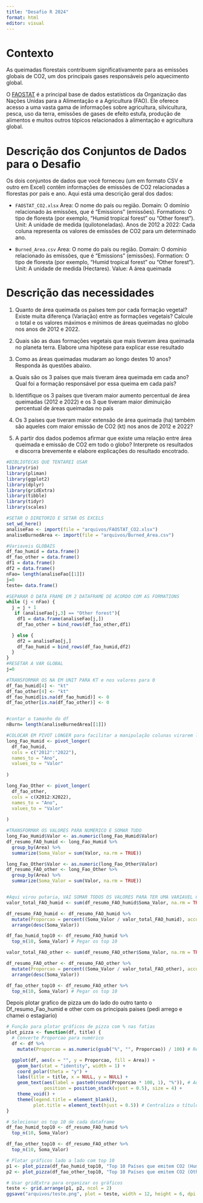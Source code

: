 ```yaml
---
title: "Desafio R 2024"
format: html
editor: visual
---
```


# Contexto

As queimadas florestais contribuem significativamente para as emissões globais de CO2, um dos principais gases responsáveis pelo aquecimento global.

O [FAOSTAT](https://www.fao.org/faostat/en/#data) é a principal base de dados estatísticos da Organização das Nações Unidas para a Alimentação e a Agricultura (FAO). Ele oferece acesso a uma vasta gama de informações sobre agricultura, silvicultura, pesca, uso da terra, emissões de gases de efeito estufa, produção de alimentos e muitos outros tópicos relacionados à alimentação e agricultura global.

# Descrição dos Conjuntos de Dados para o Desafio

Os dois conjuntos de dados que você forneceu (um em formato CSV e outro em Excel) contêm informações de emissões de CO2 relacionadas a florestas por país e ano. Aqui está uma descrição geral dos dados:

-   `FAOSTAT_CO2.xlsx` Area: O nome do país ou região. Domain: O domínio relacionado às emissões, que é "Emissions" (emissões). Formations: O tipo de floresta (por exemplo, "Humid tropical forest" ou "Other forest"). Unit: A unidade de medida (quilotoneladas). Anos de 2012 a 2022: Cada coluna representa os valores de emissões de CO2 para um determinado ano.

-   `Burned_Area.csv` Area: O nome do país ou região. Domain: O domínio relacionado às emissões, que é "Emissions" (emissões). Formation: O tipo de floresta (por exemplo, "Humid tropical forest" ou "Other forest"). Unit: A unidade de medida (Hectares). Value: A área queimada

# Descrição das necessidades

1)  Quanto de área queimada os países tem por cada formação vegetal? Existe muita diferença (Variação) entre as formações vegetais? Calcule o total e os valores máximos e mínimos de áreas queimadas no globo nos anos de 2012 e 2022.

2)  Quais são as duas formações vegetais que mais tiveram área queimada no planeta terra. Elabore uma hipótese para explicar esse resultado

3)  Como as áreas queimadas mudaram ao longo destes 10 anos? Responda às questões abaixo.

<!-- -->

a)  Quais são os 3 países que mais tiveram área queimada em cada ano? Qual foi a formação responsável por essa queima em cada país?

b)  Identifique os 3 países que tiveram maior aumento percentual de área queimadas (2012 e 2022) e os 3 que tiveram maior diminuição percentual de áreas queimadas no país

<!-- -->

4)  Os 3 países que tiveram maior extensão de área queimada (ha) também são aqueles com maior emissão de CO2 (kt) nos anos de 2012 e 2022?

5)  A partir dos dados podemos afirmar que existe uma relação entre área queimada e emissão de CO2 em todo o globo? Interprete os resultados e discorra brevemente e elabore explicações do resultado encotrado.

```r
#BIBLIOTECAS QUE TENTAREI USAR
library(rio) 
library(pliman) 
library(ggplot2)
library(dplyr)
library(gridExtra)
library(tibble)
library(tidyr)
library(scales)

#SETAR O DIRETORIO E SETAR OS EXCELS
set_wd_here()
analiseFao <- import(file = "arquivos/FAOSTAT_CO2.xlsx")
analiseBurnedArea <- import(file = "arquivos/Burned_Area.csv")

```

```r
#Variaveis GLOBAIS
df_fao_humid = data.frame()
df_fao_other = data.frame()
df1 = data.frame()
df2 = data.frame()
nFao= length(analiseFao[[1]])
j=0
teste= data.frame()

#SEPARAR O DATA FRAME EM 2 DATAFRAME DE ACORDO COM AS FORMATIONS
while (j < nFao) {
  j = j + 1
   if (analiseFao[j,3] == "Other forest"){ 
    df1 = data.frame(analiseFao[j,])
    df_fao_other = bind_rows(df_fao_other,df1)

  } else {
    df2 = analiseFao[j,] 
    df_fao_humid = bind_rows(df_fao_humid,df2)
  }
}
#RESETAR A VAR GLOBAL
j=0

#TRANSFORMAR OS NA EM UNIT PARA KT e nos valores para 0
df_fao_humid[4] <- "kt"
df_fao_other[4] <- "kt"
df_fao_humid[is.na(df_fao_humid)] <- 0
df_fao_other[is.na(df_fao_other)] <- 0


#contar o tamanho do df
nBurn= length(analiseBurnedArea[[1]])

#COLOCAR EM PIVOT LONGER para facilitar a manipulação colunas virarem linhas
long_Fao_Humid <- pivot_longer(
  df_fao_humid,
  cols = c("2012":"2022"),
  names_to = "Ano",
  values_to = "Valor"
  
)

long_Fao_Other <- pivot_longer(
  df_fao_other,
  cols = c(X2012:X2022),
  names_to = "Ano",
  values_to = "Valor"
  
)

#TRANSFORMAR OS VALORES PARA NUMERICO E SOMAR TUDO
long_Fao_Humid$Valor <- as.numeric(long_Fao_Humid$Valor)
df_resumo_FAO_humid <- long_Fao_Humid %>%
  group_by(Area) %>%
  summarize(Soma_Valor = sum(Valor, na.rm = TRUE)) 

long_Fao_Other$Valor <- as.numeric(long_Fao_Other$Valor)
df_resumo_FAO_other <- long_Fao_Other %>%
  group_by(Area) %>%
  summarize(Soma_Valor = sum(Valor, na.rm = TRUE))


#Aqui virou putaria, VAI SOMAR TODOS OS VALORES PARA TER UMA VARIAVEL COM TODOS OS VALORES VAI PUXAR UM MUTATE COM A BIBLIO SCALE PARA TRANSFORMAR EM PORCENTAGEM E POR FINAL VAI ORGANIZAR DE FORMA DECRESCENTE DE ACORDO COM A SOMA DOS VALORES
valor_total_FAO_humid <- sum(df_resumo_FAO_humid$Soma_Valor, na.rm = TRUE)

df_resumo_FAO_humid <- df_resumo_FAO_humid %>%
  mutate(Proporcao = percent((Soma_Valor / valor_total_FAO_humid), accuracy = 0.01)) %>%  
  arrange(desc(Soma_Valor))

df_fao_humid_top10 <- df_resumo_FAO_humid %>% 
  top_n(10, Soma_Valor) # Pegar os top 10

valor_total_FAO_other <- sum(df_resumo_FAO_other$Soma_Valor, na.rm = TRUE)

df_resumo_FAO_other <- df_resumo_FAO_other %>%   
  mutate(Proporcao = percent((Soma_Valor / valor_total_FAO_other), accuracy = 0.01))%>%  
  arrange(desc(Soma_Valor)) 

df_fao_other_top10 <- df_resumo_FAO_other %>% 
  top_n(10, Soma_Valor) # Pegar os top 10

```

Depois plotar grafico de pizza um do lado do outro tanto o Df_resumo_Fao_humid e other com os principais paises (pedi arrego e chamei o estagiario)

```r

# Função para plotar gráficos de pizza com % nas fatias
plot_pizza <- function(df, title) {
  # Converte Proporcao para numérico
  df <- df %>%
    mutate(Proporcao = as.numeric(gsub("%", "", Proporcao)) / 100) # Remove o % e divide por 100

  ggplot(df, aes(x = "", y = Proporcao, fill = Area)) +
    geom_bar(stat = "identity", width = 1) +
    coord_polar(theta = "y") +
    labs(title = title, x = NULL, y = NULL) +
    geom_text(aes(label = paste0(round(Proporcao * 100, 1), "%")), # Adiciona as % no gráfico
              position = position_stack(vjust = 0.5), size = 4) + 
    theme_void() + 
    theme(legend.title = element_blank(), 
          plot.title = element_text(hjust = 0.5)) # Centraliza o título
}

# Selecionar os top 10 de cada dataframe
df_fao_humid_top10 <- df_resumo_FAO_humid %>% 
  top_n(10, Soma_Valor) 

df_fao_other_top10 <- df_resumo_FAO_other %>% 
  top_n(10, Soma_Valor) 

# Plotar gráficos lado a lado com top 10
p1 <- plot_pizza(df_fao_humid_top10, "Top 10 Países que emitem CO2 (Humid)")
p2 <- plot_pizza(df_fao_other_top10, "Top 10 Países que emitem CO2 (Other)")

# Usar gridExtra para organizar os gráficos
teste <- grid.arrange(p1, p2, ncol = 2)
ggsave("arquivos/teste.png", plot = teste, width = 12, height = 6, dpi = 300)

```
